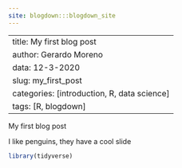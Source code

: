 ```yaml
---
site: blogdown:::blogdown_site
---
```

---
title: My first blog post
author: Gerardo Moreno
data: 12-3-2020
slug: my_first_post
categories: [introduction, R, data science]
tags: [R, blogdown]
---

My first blog post

I like penguins, they have a cool slide

```r
library(tidyverse)
```